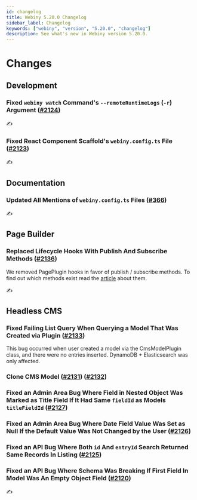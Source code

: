 ```yaml
---
id: changelog
title: Webiny 5.20.0 Changelog
sidebar_label: Changelog
keywords: ["webiny", "version", "5.20.0", "changelog"]
description: See what's new in Webiny version 5.20.0.
---
```


# Changes

## Development

### Fixed `webiny watch` Command's `--remoteRuntimeLogs` (`-r`) Argument ([#2124](https://github.com/webiny/webiny-js/pull/2124))

✍️

### Fixed React Component Scaffold's `webiny.config.ts` File ([#2123](https://github.com/webiny/webiny-js/pull/2123))

✍️

## Documentation

### Updated All Mentions of `webiny.config.ts` Files ([#366](https://github.com/webiny/docs.webiny.com/pull/366))

✍️

## Page Builder

### Replaced Lifecycle Hooks With Publish And Subscribe Methods ([#2136](https://github.com/webiny/webiny-js/pull/2136))

We removed PagePlugin hooks in favor of publish / subscribe methods. To find out which methods exist read the [article](/docs/key-topics/page-builder/lifecycle-events) about them.

✍️

## Headless CMS

### Fixed Failing List Query When Querying a Model That Was Created via Plugin ([#2133](https://github.com/webiny/webiny-js/pull/2133))

This bug occurred when user created a model via the CmsModelPlugin class, and there were no entries inserted. DynamoDB + Elasticsearch was only affected.

### Clone CMS Model ([#2131](https://github.com/webiny/webiny-js/pull/2131)) ([#2132](https://github.com/webiny/webiny-js/pull/2132))

### Fixed an Admin Area Bug Where Field in Nested Object Was Marked as Title Field If It Had Same `fieldId` as Models `titleFieldId` ([#2127](https://github.com/webiny/webiny-js/pull/2127))

### Fixed an Admin Area Bug Where Date Field Value Was Set as Null If the Default Value Was Not Changed by the User ([#2126](https://github.com/webiny/webiny-js/pull/2126))

### Fixed an API Bug Where Both `id` And `entryId` Search Returned Same Records In Listing ([#2125](https://github.com/webiny/webiny-js/pull/2125))

### Fixed an API Bug Where Schema Was Breaking If First Field In Model Was An Empty Object Field ([#2120](https://github.com/webiny/webiny-js/pull/2120))

✍️
️
